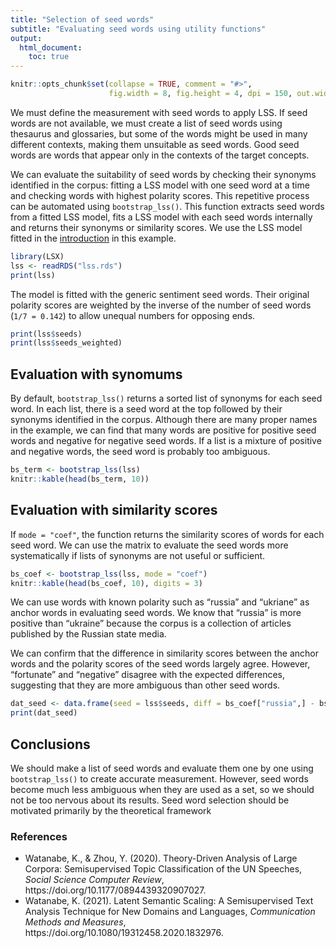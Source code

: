 ```yaml
---
title: "Selection of seed words"
subtitle: "Evaluating seed words using utility functions"
output: 
  html_document:
    toc: true
---
```


```r
knitr::opts_chunk$set(collapse = TRUE, comment = "#>", 
                      fig.width = 8, fig.height = 4, dpi = 150, out.width = 760)
```

We must define the measurement with seed words to apply LSS. If seed words are not available, we must create a list of seed words using thesaurus and glossaries, but some of the words might be used in many different contexts, making them unsuitable as seed words. Good seed words are words that appear only in the contexts of the target concepts.

We can evaluate the suitability of seed words by checking their synonyms identified in the corpus: fitting a LSS model with one seed word at a time and checking words with highest polarity scores. This repetitive process can be automated using `bootstrap_lss()`. This function extracts seed words from a fitted LSS model, fits a LSS model with each seed words internally and returns their synonyms or similarity scores. We use the LSS model fitted in the [introduction](basic.html) in this example.

```r
library(LSX)
lss <- readRDS("lss.rds")
print(lss)
```

The model is fitted with the generic sentiment seed words. Their original polarity scores are weighted by the inverse of the number of seed words (`1/7 = 0.142`) to allow unequal numbers for opposing ends.

```r
print(lss$seeds)
print(lss$seeds_weighted)
```

## Evaluation with synomums

By default, `bootstrap_lss()` returns a sorted list of synonyms for each seed word. In each list, there is a seed word at the top followed by their synonyms identified in the corpus. Although there are many proper names in the example, we can find that many words are positive for positive seed words and negative for negative seed words. If a list is a mixture of positive and negative words, the seed word is probably too ambiguous.

```r
bs_term <- bootstrap_lss(lss)
knitr::kable(head(bs_term, 10))
```
## Evaluation with similarity scores

If `mode = "coef"`, the function returns the similarity scores of words for each seed word. We can use the matrix to evaluate the seed words more systematically if lists of synonyms are not useful or sufficient.

```r
bs_coef <- bootstrap_lss(lss, mode = "coef")
knitr::kable(head(bs_coef, 10), digits = 3)
```

We can use words with known polarity such as "russia" and "ukriane" as anchor words in evaluating seed words. We know that "russia" is more positive than "ukraine" because the corpus is a collection of articles published by the Russian state media.

We can confirm that the difference in similarity scores between the anchor words and the polarity scores of the seed words largely agree. However, "fortunate" and "negative" disagree with the expected differences, suggesting that they are more ambiguous than other seed words. 

```r
dat_seed <- data.frame(seed = lss$seeds, diff = bs_coef["russia",] - bs_coef["ukraine",])
print(dat_seed)
```

## Conclusions

We should make a list of seed words and evaluate them one by one using `bootstrap_lss()` to create accurate measurement. However, seed words become much less ambiguous when they are used as a set, so we should not be too nervous about its  results. Seed word selection should be motivated primarily by the theoretical framework

### References

- Watanabe, K., & Zhou, Y. (2020). Theory-Driven Analysis of Large Corpora: Semisupervised Topic Classification of the UN Speeches, *Social Science Computer Review*, https://doi.org/10.1177/0894439320907027.
- Watanabe, K. (2021). Latent Semantic Scaling: A Semisupervised Text Analysis Technique for New Domains and Languages, *Communication Methods and Measures*, https://doi.org/10.1080/19312458.2020.1832976.



